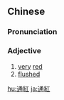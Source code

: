 {{also|通红}}
==Chinese==
{{zh-forms|s=通红}}

===Pronunciation===
{{zh-pron
|m=tōnghóng
|c=tung1 hung4
|mn=xm,qz,zz:thong-hông/xm,zz,tw:thong-âng
|cat=a
}}

===Adjective===
{{zh-adj}}

# [[very]] [[red]]
# [[flushed]]

{{zh-cat|Advanced}}

[[hu:通紅]]
[[ja:通紅]]